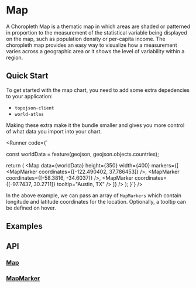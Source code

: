 
<Meta of={MapStory} />

# Map

A Choropleth Map is a thematic map in which areas are shaded or patterned in proportion to
the measurement of the statistical variable being displayed on the map, such as population
density or per-capita income. The choropleth map provides an easy way to visualize how a measurement
varies across a geographic area or it shows the level of variability within a region.

## Quick Start
To get started with the map chart, you need to add some extra depedencies to your application:

- `topojson-client`
- `world-atlas`

Making these extra make it the bundle smaller and gives you more control of what data
you import into your chart.

<Runner code={`

const worldData = feature(geojson, geojson.objects.countries);

  return (
    <Map
      data={worldData}
      height={350}
      width={400}
      markers={[
        <MapMarker coordinates={[-122.490402, 37.786453]} />,
        <MapMarker coordinates={[-58.3816, -34.6037]} />,
        <MapMarker coordinates={[-97.7437, 30.2711]} tooltip="Austin, TX" />
      ]}
    />
  );
}`}
/>

In the above example, we can pass an array of `MapMarkers` which
contain longitude and latitude coordinates for the location. Optionally,
a tooltip can be defined on hover.

## Examples
<ToggleCanvas of={MapStory.Simple} storybook="charts-map--simple" />

## API
### [Map](https://github.com/reaviz/reaviz/blob/master/src/Map/Map.tsx)
<PropsTable name="Map" />

### [MapMarker](https://github.com/reaviz/reaviz/blob/master/src/Map/MapMarker.tsx)
<PropsTable name="MapMarker" />
